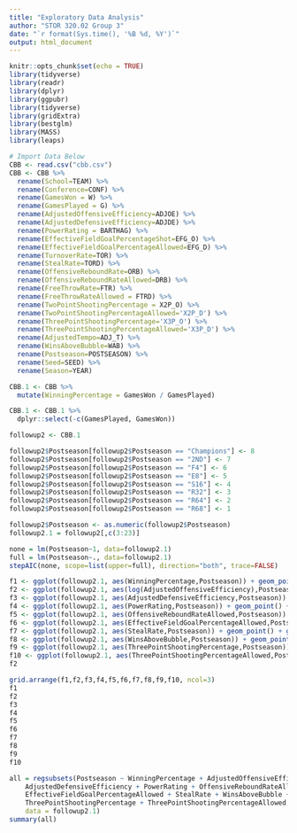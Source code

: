 ```yaml
---
title: "Exploratory Data Analysis"
author: "STOR 320.02 Group 3"
date: "`r format(Sys.time(), '%B %d, %Y')`"
output: html_document
---
```


```r
knitr::opts_chunk$set(echo = TRUE)
library(tidyverse)
library(readr)
library(dplyr)
library(ggpubr)
library(tidyverse)
library(gridExtra)
library(bestglm)
library(MASS)
library(leaps)

# Import Data Below
CBB <- read.csv("cbb.csv")
CBB <- CBB %>% 
  rename(School=TEAM) %>% 
  rename(Conference=CONF) %>%
  rename(GamesWon = W) %>% 
  rename(GamesPlayed = G) %>% 
  rename(AdjustedOffensiveEfficiency=ADJOE) %>% 
  rename(AdjustedDefensiveEfficiency=ADJDE) %>% 
  rename(PowerRating = BARTHAG) %>% 
  rename(EffectiveFieldGoalPercentageShot=EFG_O) %>% 
  rename(EffectiveFieldGoalPercentageAllowed=EFG_D) %>% 
  rename(TurnoverRate=TOR) %>% 
  rename(StealRate=TORD) %>% 
  rename(OffensiveReboundRate=ORB) %>% 
  rename(OffensiveReboundRateAllowed=DRB) %>% 
  rename(FreeThrowRate=FTR) %>%
  rename(FreeThrowRateAllowed = FTRD) %>% 
  rename(TwoPointShootingPercentage = X2P_O) %>% 
  rename(TwoPointShootingPercentageAllowed='X2P_D') %>% 
  rename(ThreePointShootingPercentage='X3P_O') %>% 
  rename(ThreePointShootingPercentageAllowed='X3P_D') %>% 
  rename(AdjustedTempo=ADJ_T) %>% 
  rename(WinsAboveBubble=WAB) %>% 
  rename(Postseason=POSTSEASON) %>% 
  rename(Seed=SEED) %>% 
  rename(Season=YEAR)
```

```r
CBB.1 <- CBB %>% 
  mutate(WinningPercentage = GamesWon / GamesPlayed)

CBB.1 <- CBB.1 %>%   
  dplyr::select(-c(GamesPlayed, GamesWon))
```

```r
followup2 <- CBB.1

followup2$Postseason[followup2$Postseason == "Champions"] <- 8
followup2$Postseason[followup2$Postseason == "2ND"] <- 7
followup2$Postseason[followup2$Postseason == "F4"] <- 6
followup2$Postseason[followup2$Postseason == "E8"] <- 5
followup2$Postseason[followup2$Postseason == "S16"] <- 4
followup2$Postseason[followup2$Postseason == "R32"] <- 3
followup2$Postseason[followup2$Postseason == "R64"] <- 2
followup2$Postseason[followup2$Postseason == "R68"] <- 1

followup2$Postseason <- as.numeric(followup2$Postseason)
followup2.1 = followup2[,c(3:23)]

none = lm(Postseason~1, data=followup2.1)
full = lm(Postseason~., data=followup2.1)
stepAIC(none, scope=list(upper=full), direction="both", trace=FALSE)

f1 <- ggplot(followup2.1, aes(WinningPercentage,Postseason)) + geom_point() + geom_smooth(method="lm")
f2 <- ggplot(followup2.1, aes(log(AdjustedOffensiveEfficiency),Postseason)) + geom_point() + geom_smooth(method="lm")
f3 <- ggplot(followup2.1, aes(AdjustedDefensiveEfficiency,Postseason)) + geom_point() + geom_smooth(method="lm")
f4 <- ggplot(followup2.1, aes(PowerRating,Postseason)) + geom_point() + geom_smooth(method="lm")
f5 <- ggplot(followup2.1, aes(OffensiveReboundRateAllowed,Postseason)) + geom_point() + geom_smooth(method="lm")
f6 <- ggplot(followup2.1, aes(EffectiveFieldGoalPercentageAllowed,Postseason)) + geom_point() + geom_smooth(method="lm")
f7 <- ggplot(followup2.1, aes(StealRate,Postseason)) + geom_point() + geom_smooth(method="lm")
f8 <- ggplot(followup2.1, aes(WinsAboveBubble,Postseason)) + geom_point() + geom_smooth(method="lm")
f9 <- ggplot(followup2.1, aes(ThreePointShootingPercentage,Postseason)) + geom_point() + geom_smooth(method="lm")
f10 <- ggplot(followup2.1, aes(ThreePointShootingPercentageAllowed,Postseason)) + geom_point() + geom_smooth(method="lm")
f2
```




```r
grid.arrange(f1,f2,f3,f4,f5,f6,f7,f8,f9,f10, ncol=3)
f1
f2
f3
f4
f5
f6
f7
f8
f9
f10
```

```r
all = regsubsets(Postseason ~ WinningPercentage + AdjustedOffensiveEfficiency + 
    AdjustedDefensiveEfficiency + PowerRating + OffensiveReboundRateAllowed + 
    EffectiveFieldGoalPercentageAllowed + StealRate + WinsAboveBubble + 
    ThreePointShootingPercentage + ThreePointShootingPercentageAllowed, 
    data = followup2.1)
summary(all)
```

